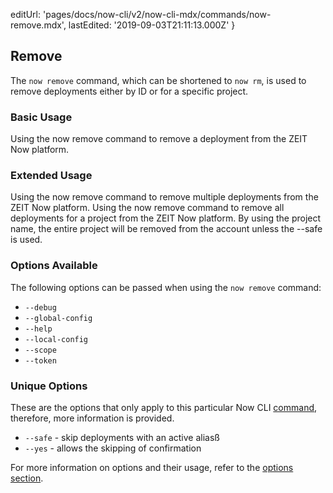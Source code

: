 
  editUrl: 'pages/docs/now-cli/v2/now-cli-mdx/commands/now-remove.mdx',
  lastEdited: '2019-09-03T21:11:13.000Z'
}

## Remove

The `now remove` command, which can be shortened to `now rm`, is used to remove deployments either by ID or for a specific project.

### Basic Usage

<Snippet dark text="now remove [deployment-url]" />
<Caption>Using the <InlineCode>now remove</InlineCode> command to remove a deployment from the ZEIT Now platform.</Caption>

### Extended Usage

<Snippet dark text="now remove [deployment-url-1 deployment-url-2]" />
<Caption>Using the <InlineCode>now remove</InlineCode> command to remove multiple deployments from the ZEIT Now platform.</Caption>

<Snippet dark text="now remove [project-name]" />
<Caption>Using the <InlineCode>now remove</InlineCode> command to remove all deployments for a project from the ZEIT Now platform.</Caption>

<Note warning>
  By using the project name, the entire project will be removed from the account
  unless the <InlineCode>--safe</InlineCode> is used.
</Note>

### Options Available

The following options can be passed when using the `now remove` command:

- `--debug`
- `--global-config`
- `--help`
- `--local-config`
- `--scope`
- `--token`

### Unique Options

These are the options that only apply to this particular Now CLI [command](#commands), therefore, more information is provided.

- `--safe` - skip deployments with an active aliasß
- `--yes` - allows the skipping of confirmation

For more information on options and their usage, refer to the [options section](#options).
